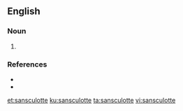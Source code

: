 ==English==
===Noun===
{{en-noun}}
 
# {{alternative form of|sans-culotte}}

===References===
* {{R:Webster NCD 1967}}
* {{R:NPLarousse}}

[[et:sansculotte]]
[[ku:sansculotte]]
[[ta:sansculotte]]
[[vi:sansculotte]]